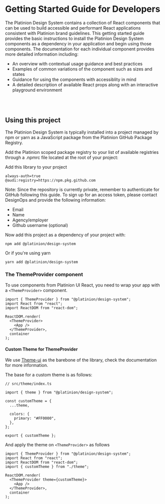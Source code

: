 
<Meta title="Getting Started/Developers" />

# Getting Started Guide for Developers

The Platinion Design System contains a collection of React components that can be used to build accessible and performant React applications consistent with Platinion brand guidelines. This getting started guide provides the basic instructions to install the Platinion Design System components as a dependency in your application and begin using those components. The documentation for each individual component provides more detailed information including:

- An overview with contextual usage guidance and best practices
- Examples of common variations of the component such as sizes and states
- Guidance for using the components with accessiblity in mind
- A detailed description of available React props along with an interactive playground environment

<br />
<br />

## Using this project

The Platinion Design System is typically installed into a project managed by npm or yarn as a JavaScript package from the Platinion GitHub Package Registry.

Add the Platinion scoped package registry to your list of available registries through a .npmrc file located at the root of your project:

Add this library to your project

```npmrc
always-auth=true
@audi:registry=https://npm.pkg.github.com
```

Note: Since the repository is currently private, remember to authenticate for GitHub following this guide. To sign up for an access token, please contact DesignOps and provide the following information:

- Email
- Name
- Agency/employer
- Github username (optional)

Now add this project as a dependency of your project with:

```
npm add @platinion/design-system
```

Or if you're using yarn

```
yarn add @platinion/design-system
```

### The ThemeProvider component

To use components from Platinion UI React, you need to wrap your app with a `<ThemeProvider>` component.

```tsx
import { ThemeProvider } from "@platinion/design-system";
import React from "react";
import ReactDOM from "react-dom";

ReactDOM.render(
  <ThemeProvider>
    <App />
  </ThemeProvider>,
  container
);
```

#### Custom Theme for ThemeProvider

We use [Theme-ui](https://theme-ui.com/docs) as the barebone of the library, check the documentation for more information.

The base for a custom theme is as follows:

```tsx
// src/theme/index.ts

import { theme } from "@platinion/design-system";

const customTheme = {
  ...theme,

  colors: {
    primary: "#FF0000",
  },
};

export { customTheme };
```

And apply the theme on `<ThemeProvider>` as follows

```tsx
import { ThemeProvider } from "@platinion/design-system";
import React from "react";
import ReactDOM from "react-dom";
import { customTheme } from "./theme";

ReactDOM.render(
  <ThemeProvider theme={customTheme}>
    <App />
  </ThemeProvider>,
  container
);
```

